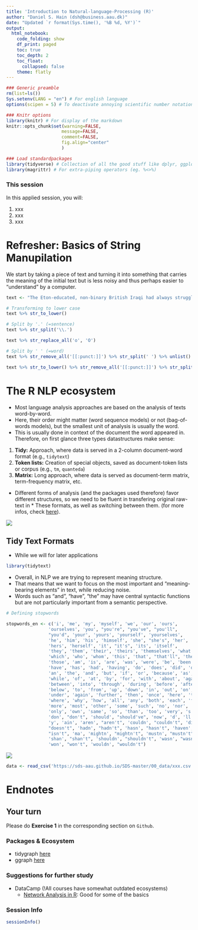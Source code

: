 ```yaml
---
title: 'Introduction to Natural-language-Processing (R)'
author: "Daniel S. Hain (dsh@business.aau.dk)"
date: "Updated `r format(Sys.time(), '%B %d, %Y')`"
output:
  html_notebook:
    code_folding: show
    df_print: paged
    toc: true
    toc_depth: 2
    toc_float:
      collapsed: false
    theme: flatly
---
```


```r
### Generic preamble
rm(list=ls())
Sys.setenv(LANG = "en") # For english language
options(scipen = 5) # To deactivate annoying scientific number notation

### Knitr options
library(knitr) # For display of the markdown
knitr::opts_chunk$set(warning=FALSE,
                     message=FALSE,
                     comment=FALSE, 
                     fig.align="center"
                     )
```

```r
### Load standardpackages
library(tidyverse) # Collection of all the good stuff like dplyr, ggplot2 ect.
library(magrittr) # For extra-piping operators (eg. %<>%)
```

### This session

In this applied session, you will:

1. xxx
2. xxx
3. xxx


# Refresher: Basics of String Manupilation

We start by taking a piece of text and turning it into something that carries the meaning of the initial text but is less noisy and thus perhaps easier to "understand" by a computer.

```r
text <- "The Eton-educated, non-binary British Iraqi had always struggled with their identity, until they discovered drag. Yet the 29 year old says the performances come at a high price"
```

```r
# Transforming to lower case
text %>% str_to_lower()

```

```r
# Split by '.' (=sentence)
text %>% str_split('\\.')
```

```r
text %>% str_replace_all('o', 'O')
```

```r
# Split by ' ' (=word)
text %>% str_remove_all('[[:punct:]]') %>% str_split(' ') %>% unlist()
```

```r
text %>% str_to_lower() %>% str_remove_all('[[:punct:]]') %>% str_split(' ') 
```

# The R NLP ecosystem 

* Most language analysis approaches are based on the analysis of texts word-by-word. 
* Here, their order might matter (word sequence models) or not (bag-of-words models), but the smallest unit of analysis is usually the word. 
* This is usually done in context of the document the word appeared in. Therefore, on first glance three types datastructures make sense:

1. **Tidy:**  Approach, where data is served in a 2-column document-word format (e.g., `tidytext`)
2. **Token lists:** Creation of special objects, saved as document-token lists or corpus (e.g., `tm`, `quanteda`)
3. **Matrix:** Long approach, where data is served as document-term matrix, term-frequency matrix, etc.

* Different forms of analysis (and the packages used therefore) favor different structures, so we need to be fluent in transfering original raw-text in * These formats, as well as switching between them. (for more infos, check [here](https://www.tidytextmining.com/dtm.html)).

![](https://sds-aau.github.io/SDS-master/00_media/nlp_tidyworkflow.png)

## Tidy Text Formats

* While we will for later applications 

```r
library(tidytext)
```























* Overall, in NLP we are trying to represent meaning structure. 
* That means that we want to focus on the most important and "meaning-bearing elements" in text, while reducing noise. 
* Words such as "and", "have", "the" may have central syntactic functions but are not particularly important from a semantic perspective.

```r
# Defining stopwords

stopwords_en <- c('i', 'me', 'my', 'myself', 'we', 'our', 'ours', 
                'ourselves', 'you', "you're", "you've", "you'll", 
                "you'd", 'your', 'yours', 'yourself', 'yourselves', 
                'he', 'him', 'his', 'himself', 'she', "she's", 'her', 
                'hers', 'herself', 'it', "it's", 'its', 'itself', 
                'they', 'them', 'their', 'theirs', 'themselves', 'what', 
                'which', 'who', 'whom', 'this', 'that', "that'll", 'these', 
                'those', 'am', 'is', 'are', 'was', 'were', 'be', 'been', 'being', 
                'have', 'has', 'had', 'having', 'do', 'does', 'did', 'doing', 'a', 
                'an', 'the', 'and', 'but', 'if', 'or', 'because', 'as', 'until', 
                'while', 'of', 'at', 'by', 'for', 'with', 'about', 'against', 
                'between', 'into', 'through', 'during', 'before', 'after', 'above', 
                'below', 'to', 'from', 'up', 'down', 'in', 'out', 'on', 'off', 'over', 
                'under', 'again', 'further', 'then', 'once', 'here', 'there', 'when', 
                'where', 'why', 'how', 'all', 'any', 'both', 'each', 'few', 
                'more', 'most', 'other', 'some', 'such', 'no', 'nor', 'not', 
                'only', 'own', 'same', 'so', 'than', 'too', 'very', 's', 't', 'can', 'will', 'just', 
                'don', "don't", 'should', "should've", 'now', 'd', 'll', 'm', 'o', 're', 've', 
                'y', 'ain', 'aren', "aren't", 'couldn', "couldn't", 'didn', "didn't", 'doesn', 
                "doesn't", 'hadn', "hadn't", 'hasn', "hasn't", 'haven', "haven't", 'isn', 
                "isn't", 'ma', 'mightn', "mightn't", 'mustn', "mustn't", 'needn', "needn't", 
                'shan', "shan't", 'shouldn', "shouldn't", 'wasn', "wasn't", 'weren', "weren't", 
                'won', "won't", 'wouldn', "wouldn't")
```




![](https://sds-aau.github.io/SDS-master/00_media/xxx.jpg)

```r
data <- read_csv('https://sds-aau.github.io/SDS-master/00_data/xxx.csv') 
```




# Endnotes

## Your turn
Please do **Exercise 1** in the corresponding section on `Github`.

### Packages & Ecosystem

* tidygraph [here](https://tidygraph.data-imaginist.com/)
* ggraph [here](https://www.data-imaginist.com/2017/announcing-ggraph/)

### Suggestions for further study

* DataCamp (!All courses have somewhat outdated ecosystems)
   * [Network Analysis in R](https://learn.datacamp.com/courses/network-analysis-in-r): Good for some of the basics                   

  
### Session Info

```r
sessionInfo()
```





